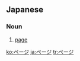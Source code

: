 ==Japanese==                                          
===Noun===
{{ja-noun|ka|rom=pēji}}

# [[page]]

[[ko:ページ]]
[[ja:ページ]]
[[tr:ページ]]